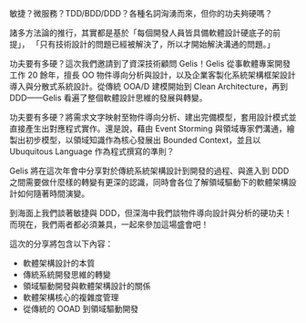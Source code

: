 敏捷？微服務？TDD/BDD/DDD？各種名詞洶湧而來，但你的功夫夠硬嗎？

諸多方法論的推行，其實都是基於「每個開發人員皆具備軟體設計硬底子的前提」，
「只有技術設計的問題已經被解決了，所以才開始解決溝通的問題。」

功夫要有多硬？這次我們邀請到了資深技術顧問 Gelis！Gelis 從事軟體專案開發工作 20 餘年，擅長 OO 物件導向分析與設計，以及企業客製化系統架構框架設計導入與分散式系統設計。從傳統 OOA/D 建模開始到 Clean Architecture，再到 DDD——Gelis 看遍了整個軟體設計思維的發展與轉變。

功夫要有多硬？將需求文字映射至物件導向分析、建出完備模型，套用設計模式並直接產生出對應程式實作。還是說，藉由 Event Storming 與領域專家們溝通，繪製出初步模型，以領域知識作為核心發展出 Bounded Context，並且以 Ubuquitous Language 作為程式撰寫的準則？

Gelis 將在這次年會中分享對於傳統系統架構設計到開發的過程、與進入到 DDD 之間需要做什麼樣的轉變有更深的認識，同時會各位了解領域驅動下的軟體架構設計如何隨著時間演變。

到海面上我們談著敏捷與 DDD，但深海中我們談物件導向設計與分析的硬功夫！
而現在，我們兩者都必須兼具，一起來參加這場盛會吧！

這次的分享將包含以下內容：

- 軟體架構設計的本質
- 傳統系統開發思維的轉變
- 領域驅動開發與軟體架構設計的關係
- 軟體架構核心的複雜度管理
- 從傳統的 OOAD 到領域驅動開發
